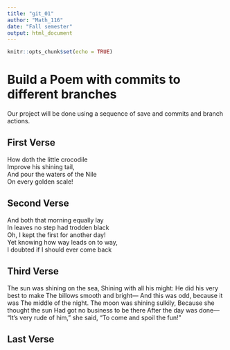 ```yaml
---
title: "git_01"
author: "Math_116"
date: "Fall semester"
output: html_document
---
```


```r
knitr::opts_chunk$set(echo = TRUE)
```
# Build a Poem with commits to different branches
Our project will be done using a sequence of save and commits and branch actions.
<!-- Do not modify or change any text in "!--" bracketed areas such as this --- these are instructions to
you, if you change any of this the git program will notice it and compromise your git merging strategy !-->

## First Verse 
<!--Put the first five lines of a poem by Lewis Carrol in this section!-->
How doth the little crocodile   
Improve his shining tail,   
And pour the waters of the Nile   
On every golden scale! 

## Second Verse
<!--Put the first five lines of a poem by Robert Frost here!-->
And both that morning equally lay  
In leaves no step had trodden black  
Oh, I kept the first for another day!  
Yet knowing how way leads on to way,  
I doubted if I should ever come back 

## Third Verse
<!--Put the first two verses of The Walrus and the Carpenter here!-->
The sun was shining on the sea,
Shining with all his might:
He did his very best to make
The billows smooth and bright—
And this was odd, because it was
The middle of the night.
The moon was shining sulkily,
Because she thought the sun
Had got no business to be there
After the day was done—
"It's very rude of him," she said,
"To come and spoil the fun!"

## Last Verse
<!--Put a short poem you created using chatGPT of 20 to 30 lines,here!-->
